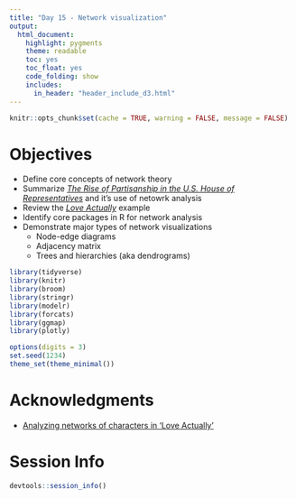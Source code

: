 ```yaml
---
title: "Day 15 - Network visualization"
output:
  html_document:
    highlight: pygments
    theme: readable
    toc: yes
    toc_float: yes
    code_folding: show
    includes:
      in_header: "header_include_d3.html"
---
```


```r
knitr::opts_chunk$set(cache = TRUE, warning = FALSE, message = FALSE)
```

# Objectives

* Define core concepts of network theory
* Summarize [*The Rise of Partisanship in the U.S. House of Representatives*](http://www.mamartino.com/projects/rise_of_partisanship/) and it's use of netowrk analysis
* Review the [*Love Actually*](http://varianceexplained.org/r/love-actually-network/) example
* Identify core packages in R for network analysis
* Demonstrate major types of network visualizations
    * Node-edge diagrams
    * Adjacency matrix
    * Trees and hierarchies (aka dendrograms)

```r
library(tidyverse)
library(knitr)
library(broom)
library(stringr)
library(modelr)
library(forcats)
library(ggmap)
library(plotly)

options(digits = 3)
set.seed(1234)
theme_set(theme_minimal())
```



# Acknowledgments {.toc-ignore}

* [Analyzing networks of characters in 'Love Actually'](http://varianceexplained.org/r/love-actually-network/)

# Session Info {.toc-ignore}

```r
devtools::session_info()
```


